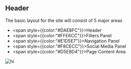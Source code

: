 ## Header

The basic layout for the site will consist of 5 major areas
- <span style={{color:"#DAE8FC"}}>Header</span>
- <span style={{color:"#FFE6CC"}}>Filters Panel</span>
- <span style={{color:"#E1D5E7"}}>Navigation Panel</span>
- <span style={{color:"#F8CECC"}}>Social Media Panel</span>
- <span style={{color:"#D5E8D4"}}>Page Content Area</span>


![hi](../../assets/base-layout.png)